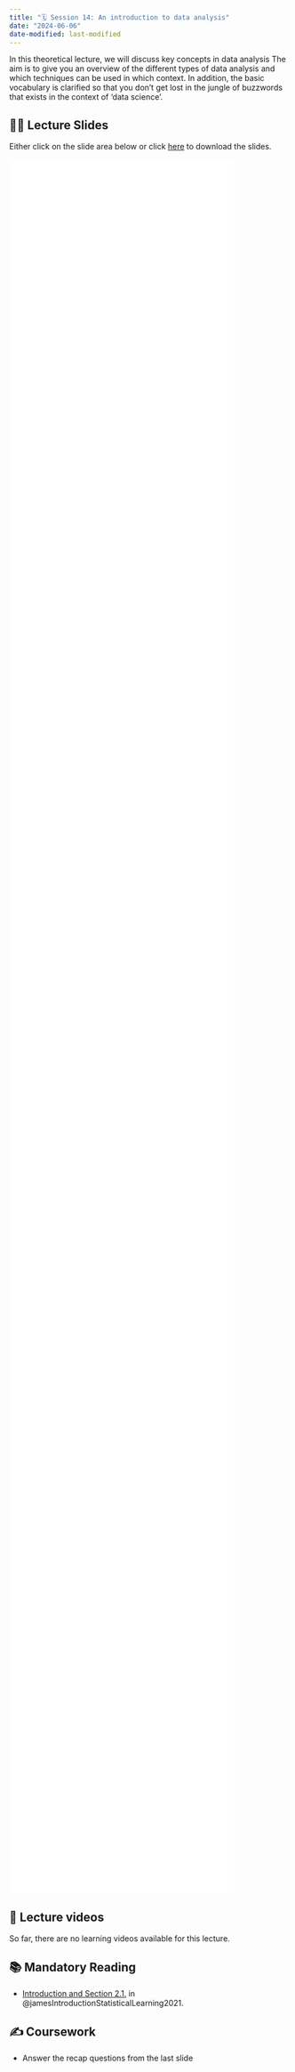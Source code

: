 ```yaml
---
title: "🗓️ Session 14: An introduction to data analysis"
date: "2024-06-06"
date-modified: last-modified
---
```


In this theoretical lecture, we will discuss key concepts in data analysis 
The aim is to give you an overview of the different types of data analysis and 
which techniques can be used in which context. 
In addition, the basic vocabulary is clarified so that you don't get lost in 
the jungle of buzzwords that exists in the context of 'data science'.


## 👨‍🏫 Lecture Slides 

Either click on the slide area below or click 
[here](/2024Spring/material/slides/T14-DataAnalysis.pdf) to download the slides.


```{=html}
<div class="embed-container">
  <iframe 
  src="/2024Spring/material/slides/T14-DataAnalysis.pdf" 
  style="border: 0.5px" 
  width="80%"
  height="80%"
  ></iframe>
</div>
```

## 🎥 Lecture videos 

So far, there are no learning videos available for this lecture. 

## 📚 Mandatory Reading

- [Introduction and Section 2.1.](https://www.statlearning.com/) in @jamesIntroductionStatisticalLearning2021.

## ✍️ Coursework

- Answer the recap questions from the last slide